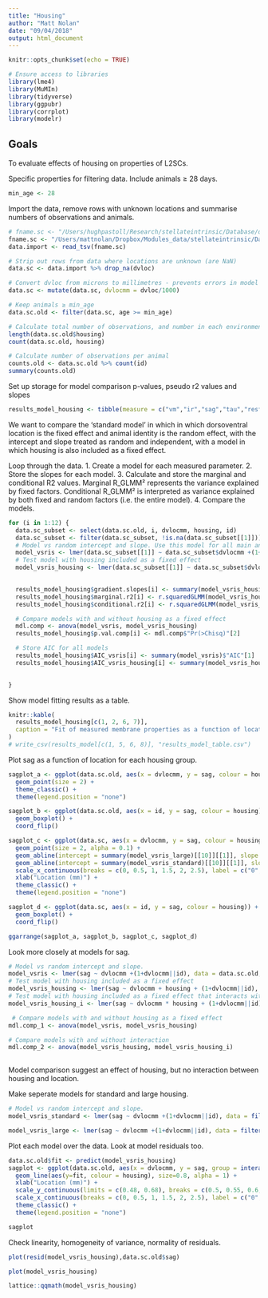 ```yaml
---
title: "Housing"
author: "Matt Nolan"
date: "09/04/2018"
output: html_document
---
```


```r
knitr::opts_chunk$set(echo = TRUE)

# Ensure access to libraries
library(lme4)
library(MuMIn)
library(tidyverse)
library(ggpubr)
library(corrplot)
library(modelr)
```

## Goals

To evaluate effects of housing on properties of L2SCs.

Specific properties for filtering data. Include animals ≥ 28 days.
```r
min_age <- 28
```



Import the data, remove rows with unknown locations and summarise numbers of observations and animals. 
```r
# fname.sc <- "/Users/hughpastoll/Research/stellateintrinsic/Database/datatable.txt"
fname.sc <- "/Users/mattnolan/Dropbox/Modules_data/stellateintrinsic/Database/datatable.txt"
data.import <- read_tsv(fname.sc)

# Strip out rows from data where locations are unknown (are NaN)
data.sc <- data.import %>% drop_na(dvloc)

# Convert dvloc from microns to millimetres - prevents errors in model fitting large dv values
data.sc <- mutate(data.sc, dvlocmm = dvloc/1000)

# Keep animals ≥ min_age
data.sc.old <- filter(data.sc, age >= min_age)

# Calculate total number of observations, and number in each environment
length(data.sc.old$housing)
count(data.sc.old, housing)

# Calculate number of observations per animal
counts.old <- data.sc.old %>% count(id)
summary(counts.old)
```

Set up storage for model comparison p-values, pseudo r2 values and slopes
```r
results_model_housing <- tibble(measure = c("vm","ir","sag","tau","resf","resmag","spkthr","spkmax","spkhlf","rheo","ahp","fi"), p.val.comp = NaN, marginal.r2 = NaN, conditional.r2 = NaN, gradient.slopes = NaN, AIC_vsris = NaN, AIC_vsris_housing = NaN)
```



We want to compare the 'standard model' in which in which dorsoventral location is the fixed effect and animal identity is the random effect, with the intercept and slope treated as random and independent, with a model in which housing is also included as a fixed effect.

Loop through the data.
1. Create a model for each measured parameter.
2. Store the slopes for each model.
3. Calculate and store the marginal and conditional R2 values. Marginal R_GLMM² represents the variance explained by fixed factors. Conditional R_GLMM² is interpreted as variance explained by both fixed and random factors (i.e. the entire model).
4. Compare the models.


```r
for (i in 1:12) {
  data.sc_subset <- select(data.sc.old, i, dvlocmm, housing, id)
  data.sc_subset <- filter(data.sc_subset, !is.na(data.sc_subset[[1]]))
  # Model vs random intercept and slope. Use this model for all main analyses (see Barr et al. Journal of Memory and Language, 2013)
  model_vsris <- lmer(data.sc_subset[[1]] ~ data.sc_subset$dvlocmm +(1+data.sc_subset$dvlocmm||data.sc_subset$id), REML = FALSE)
  # Test model with housing included as a fixed effect
  model_vsris_housing <- lmer(data.sc_subset[[1]] ~ data.sc_subset$dvlocmm + data.sc_subset$housing + (1+data.sc_subset$dvlocmm||data.sc_subset$id), REML = FALSE)
 

  results_model_housing$gradient.slopes[i] <- summary(model_vsris_housing)$"coefficients"[2]
  results_model_housing$marginal.r2[i] <- r.squaredGLMM(model_vsris_housing)[1]
  results_model_housing$conditional.r2[i] <- r.squaredGLMM(model_vsris_housing)[2]

  # Compare models with and without housing as a fixed effect
  mdl.comp <- anova(model_vsris, model_vsris_housing)
  results_model_housing$p.val.comp[i] <- mdl.comp$"Pr(>Chisq)"[2]

  # Store AIC for all models
  results_model_housing$AIC_vsris[i] <- summary(model_vsris)$"AIC"[1]
  results_model_housing$AIC_vsris_housing[i] <- summary(model_vsris_housing)$"AIC"[1]
  

}
```

Show model fitting results as a table.
```r
knitr::kable(
  results_model_housing[c(1, 2, 6, 7)],
  caption = "Fit of measured membrane properties as a function of location"
)
# write_csv(results_model[c(1, 5, 6, 8)], "results_model_table.csv")
```

Plot sag as a function of location for each housing group.
```r
sagplot_a <- ggplot(data.sc.old, aes(x = dvlocmm, y = sag, colour = housing)) +
  geom_point(size = 2) +
  theme_classic() +
  theme(legend.position = "none")

sagplot_b <- ggplot(data.sc.old, aes(x = id, y = sag, colour = housing)) +
  geom_boxplot() +
  coord_flip()

sagplot_c <- ggplot(data.sc, aes(x = dvlocmm, y = sag, colour = housing)) +
  geom_point(size = 2, alpha = 0.1) +
  geom_abline(intercept = summary(model_vsris_large)[[10]][[1]], slope = summary(model_vsris_large)[[10]][[2]], colour = "red") +
  geom_abline(intercept = summary(model_vsris_standard)[[10]][[1]], slope = summary(model_vsris_large)[[10]][[2]], colour = "blue") +
  scale_x_continuous(breaks = c(0, 0.5, 1, 1.5, 2, 2.5), label = c("0", "", "1", "", "2", "")) +
  xlab("Location (mm)") +
  theme_classic() +
  theme(legend.position = "none")

sagplot_d <- ggplot(data.sc, aes(x = id, y = sag, colour = housing)) +
  geom_boxplot() +
  coord_flip()

ggarrange(sagplot_a, sagplot_b, sagplot_c, sagplot_d)
```

Look more closely at models for sag.
```r
# Model vs random intercept and slope.
model_vsris <- lmer(sag ~ dvlocmm +(1+dvlocmm||id), data = data.sc.old, REML = FALSE)
# Test model with housing included as a fixed effect
model_vsris_housing <- lmer(sag ~ dvlocmm + housing + (1+dvlocmm||id), data = data.sc.old, REML = FALSE)
# Test model with housing included as a fixed effect that interacts with dorsoventral location
model_vsris_housing_i <- lmer(sag ~ dvlocmm * housing + (1+dvlocmm||id), data = data.sc.old, REML = FALSE)

 # Compare models with and without housing as a fixed effect
mdl.comp_1 <- anova(model_vsris, model_vsris_housing)

# Compare models with and without interaction
mdl.comp_2 <- anova(model_vsris_housing, model_vsris_housing_i)
  
```

Model comparison suggest an effect of housing, but no interaction between housing and location.

Make seperate models for standard and large housing.
```r
# Model vs random intercept and slope.
model_vsris_standard <- lmer(sag ~ dvlocmm +(1+dvlocmm||id), data = filter(data.sc.old, housing == "Standard"), REML = FALSE)

model_vsris_large <- lmer(sag ~ dvlocmm +(1+dvlocmm||id), data = filter(data.sc.old, housing == "Large"), REML = FALSE)
```

Plot each model over the data. Look at model residuals too.
```r

data.sc.old$fit <- predict(model_vsris_housing)
sagplot <- ggplot(data.sc.old, aes(x = dvlocmm, y = sag, group = interaction(id, housing), colour = housing)) +
  geom_line(aes(y=fit, colour = housing), size=0.8, alpha = 1) +
  xlab("Location (mm)") +
  scale_y_continuous(limits = c(0.48, 0.68), breaks = c(0.5, 0.55, 0.6, 0.65), label = c("0.5", "", "0.6", "")) +
  scale_x_continuous(breaks = c(0, 0.5, 1, 1.5, 2, 2.5), label = c("0", "", "1", "", "2", "")) +
  theme_classic() +
  theme(legend.position = "none")

sagplot

```

Check linearity, homogeneity of variance, normality of residuals.
```r
plot(resid(model_vsris_housing),data.sc.old$sag)

plot(model_vsris_housing)

lattice::qqmath(model_vsris_housing)
```
